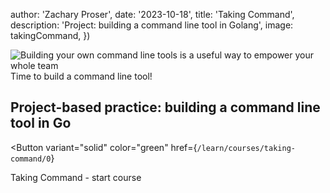 
  author: 'Zachary Proser',
  date: '2023-10-18',
  title: 'Taking Command', 
  description: 'Project: building a command line tool in Golang',
  image: takingCommand,
})


<Image width={1200} height={600} src={takingCommand.src} alt="Building your own command line tools is a useful way to empower your whole team" />
<figcaption>Time to build a command line tool!</figcaption>

## Project-based practice: building a command line tool in Go 



<Button 
  variant="solid"
  color="green"
  href={`/learn/courses/taking-command/0`}
>
Taking Command - start course
</Button>
